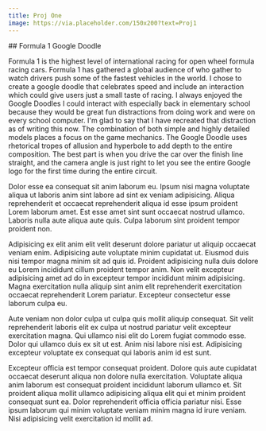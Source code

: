 ```yaml
---
title: Proj One
image: https://via.placeholder.com/150x200?text=Proj1
---
```


<Hero
  title="F1 Google Doodle"
  image="https://via.placeholder.com/1200x800?text=Proj1"
/>

<ThreeColText left="Final" right="2023" >
## Formula 1 Google Doodle

Formula 1 is the highest level of international racing for open wheel formula racing cars. Formula 1 has gathered a global audience of who gather to watch drivers push some of the fastest vehicles in the world. I chose to create a google doodle that celebrates speed and include an interaction which could give users just a small taste of racing. I always enjoyed the Google Doodles I could interact with especially back in elementary school because they would be great fun distractions from doing work and were on every school computer. I'm glad to say that I have recreated that distraction as of writing this now. The combination of both simple and highly detailed models places a focus on the game mechanics. The Google Doodle uses rhetorical tropes of allusion and hyperbole to add depth to the entire composition. The best part is when you drive the car over the finish line straight, and the camera angle is just right to let you see the entire Google logo for the first time during the entire circuit.

</ThreeColText>

<FullWidthImage src="https://via.placeholder.com/1920x1080" alt="Dayum" />

Dolor esse ea consequat sit anim laborum eu. Ipsum nisi magna voluptate aliqua ut laboris anim sint labore ad sint ex veniam adipisicing. Aliqua reprehenderit et occaecat reprehenderit aliqua id esse ipsum proident Lorem laborum amet. Est esse amet sint sunt occaecat nostrud ullamco. Laboris nulla aute aliqua aute quis. Culpa laborum sint proident tempor proident non.

Adipisicing ex elit anim elit velit deserunt dolore pariatur ut aliquip occaecat veniam enim. Adipisicing aute voluptate minim cupidatat ut. Eiusmod duis nisi tempor magna minim sit ad quis id. Proident adipisicing nulla duis dolore eu Lorem incididunt cillum proident tempor anim. Non velit excepteur adipisicing amet ad do in excepteur tempor incididunt minim adipisicing. Magna exercitation nulla aliquip sint anim elit reprehenderit exercitation occaecat reprehenderit Lorem pariatur. Excepteur consectetur esse laborum culpa eu.

Aute veniam non dolor culpa ut culpa quis mollit aliquip consequat. Sit velit reprehenderit laboris elit ex culpa ut nostrud pariatur velit excepteur exercitation magna. Qui ullamco nisi elit do Lorem fugiat commodo esse. Dolor qui ullamco duis ex sit ut est. Anim nisi labore nisi est. Adipisicing excepteur voluptate ex consequat qui laboris anim id est sunt.

Excepteur officia est tempor consequat proident. Dolore quis aute cupidatat occaecat deserunt aliqua non dolore nulla exercitation. Voluptate aliqua anim laborum est consequat proident incididunt laborum ullamco et. Sit proident aliqua mollit ullamco adipisicing aliqua elit qui et minim proident consequat sunt ea. Dolor reprehenderit officia officia pariatur nisi. Esse ipsum laborum qui minim voluptate veniam minim magna id irure veniam. Nisi adipisicing velit exercitation id mollit ad.
